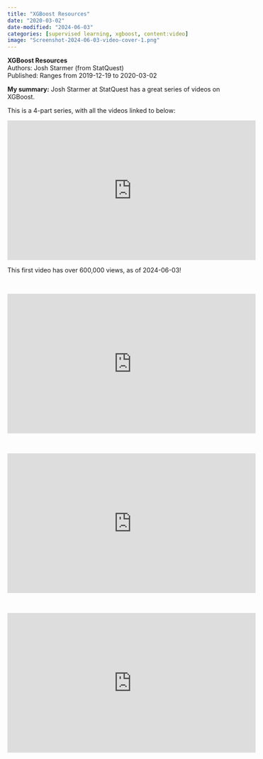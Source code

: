 ```yaml
---
title: "XGBoost Resources"
date: "2020-03-02"
date-modified: "2024-06-03"
categories: [supervised learning, xgboost, content:video]
image: "Screenshot-2024-06-03-video-cover-1.png"
---
```


**XGBoost Resources**
<br>
Authors: Josh Starmer (from StatQuest) <br>
Published: Ranges from 2019-12-19 to 2020-03-02

**My summary:**
Josh Starmer at StatQuest has a great series of videos on XGBoost.

This is a 4-part series, with all the videos linked to below: <br>

<iframe width="560" height="315" src="https://www.youtube-nocookie.com/embed/OtD8wVaFm6E?si=wZbCJ5uZrueN4bla" title="YouTube video player" frameborder="0" allow="accelerometer; autoplay; clipboard-write; encrypted-media; gyroscope; picture-in-picture; web-share" referrerpolicy="strict-origin-when-cross-origin" allowfullscreen></iframe>

This first video has over 600,000 views, as of 2024-06-03!

<br>

<iframe width="560" height="315" src="https://www.youtube-nocookie.com/embed/8b1JEDvenQU?si=qBvXjDAGK9pIJRhc" title="YouTube video player" frameborder="0" allow="accelerometer; autoplay; clipboard-write; encrypted-media; gyroscope; picture-in-picture; web-share" referrerpolicy="strict-origin-when-cross-origin" allowfullscreen></iframe>

<br>

<iframe width="560" height="315" src="https://www.youtube-nocookie.com/embed/ZVFeW798-2I?si=q_9LJUojW08eMkXP" title="YouTube video player" frameborder="0" allow="accelerometer; autoplay; clipboard-write; encrypted-media; gyroscope; picture-in-picture; web-share" referrerpolicy="strict-origin-when-cross-origin" allowfullscreen></iframe>

<br>

<iframe width="560" height="315" src="https://www.youtube-nocookie.com/embed/oRrKeUCEbq8?si=hA-Oh4NI_PMD62TK" title="YouTube video player" frameborder="0" allow="accelerometer; autoplay; clipboard-write; encrypted-media; gyroscope; picture-in-picture; web-share" referrerpolicy="strict-origin-when-cross-origin" allowfullscreen></iframe>


